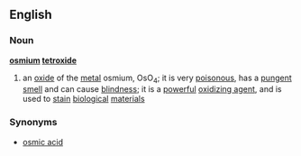 ==English==
===Noun===
{{wikipedia}}
'''[[osmium]] [[tetroxide]]'''
#{{chemistry}} an [[oxide]] of the [[metal]] osmium, OsO<sub>4</sub>; it is very [[poisonous]], has a [[pungent]] [[smell]] and can cause [[blindness]]; it is a [[powerful]] [[oxidizing agent]], and is used to [[stain]] [[biological]] [[material]]s
===Synonyms===
*[[osmic acid]]